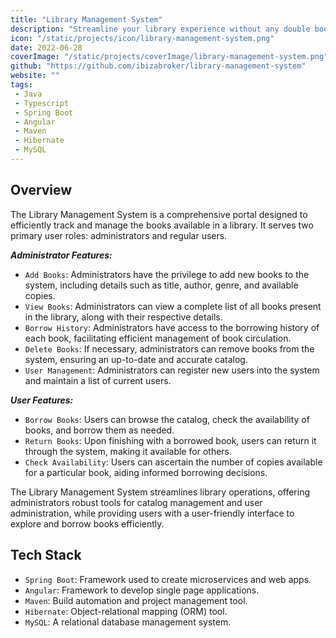 ```yaml
---
title: "Library Management System"
description: "Streamline your library experience without any double bookings."
icon: "/static/projects/icon/library-management-system.png"
date: 2022-06-28
coverImage: "/static/projects/coverImage/library-management-system.png"
github: "https://github.com/ibizabroker/library-management-system"
website: ""
tags: 
 - Java
 - Typescript
 - Spring Boot
 - Angular
 - Maven
 - Hibernate
 - MySQL
---
```


## Overview
The Library Management System is a comprehensive portal designed to efficiently track and manage the books available in a library. It serves two primary user roles: administrators and regular users.

***Administrator Features:***

- `Add Books`: Administrators have the privilege to add new books to the system, including details such as title, author, genre, and available copies.
- `View Books`: Administrators can view a complete list of all books present in the library, along with their respective details.
- `Borrow History`: Administrators have access to the borrowing history of each book, facilitating efficient management of book circulation.
- `Delete Books`: If necessary, administrators can remove books from the system, ensuring an up-to-date and accurate catalog.
- `User Management`: Administrators can register new users into the system and maintain a list of current users.

***User Features:***

- `Borrow Books`: Users can browse the catalog, check the availability of books, and borrow them as needed.
- `Return Books`: Upon finishing with a borrowed book, users can return it through the system, making it available for others.
- `Check Availability`: Users can ascertain the number of copies available for a particular book, aiding informed borrowing decisions.

The Library Management System streamlines library operations, offering administrators robust tools for catalog management and user administration, while providing users with a user-friendly interface to explore and borrow books efficiently.

## Tech Stack
- `Spring Boot`: Framework used to create microservices and web apps.
- `Angular`: Framework to develop single page applications.
- `Maven`: Build automation and project management tool.
- `Hibernate`: Object-relational mapping (ORM) tool.
- `MySQL`: A relational database management system.